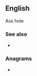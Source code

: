 {{also|ass|Ass|áss|äss|Äss|ašs|aß}}
==English==

Ass hole

===See also===
* {{l|en|-assed}}

===Anagrams===
* {{anagrams|en|a=ass|SAS|SSA|Sas}}